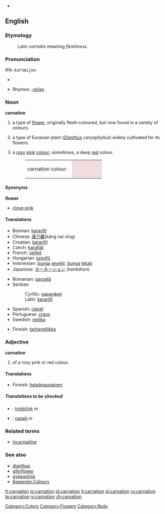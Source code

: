 {{wikipedia}}
*{{audio|en-us-carnation.ogg|Audio (US)}}
==English==

===Etymology===
:Latin ''carnatio'' meaning ''fleshiness''.

===Pronunciation===
IPA: kɔrˈneɪ.ʃʌn

{{wikipedia}}
*{{audio|en-us-carnation.ogg|Audio (US)}}

*Rhymes: [[Rhymes:English:-eɪʃǝn|-eɪʃǝn]]

===Noun===
'''carnation'''

# a type of [[flower]], originally flesh-coloured, but now found in a variety of colours.
# {{botany}} a type of Eurasian plant (''[[Dianthus]] caryophyllus'') widely cultivated for its flowers.
# {{colour}} a [[rose|rosy]] [[pink]] [[colour]]; sometimes, a deep [[red]] colour.
#:<table><tr><td>carnation colour: &nbsp;</td><td bgcolor="#F1DCDF" width="80">&nbsp; </td></tr></table>

====Synonyms====
'''flower'''
*[[clove pink]]

====Translations====
{{trans-top|flower}}
*Bosnian: [[karanfil#Bosnian|karanfil]] {{m}}
*Chinese: [[康乃馨]](kāng naĭ xīng)
*Croatian: [[karanfil#Croatian|karanfil]] {{m}}
*Czech: [[karafiát]] {{m}}
*French: [[oeillet]]
*Hungarian: [[szegfű]]
*Indonesian: [[bunga]] [[anyelir]], [[bunga]] [[teluki]]
*Japanese: [[カーネーション]] (kanēshon)
{{trans-mid}}
*Romanian: [[garoafă]]
*Serbian:
*:Cyrillic: [[каранфил#Serbian|каранфил]] {{m}}
*:Latin: [[karanfil#Serbian|karanfil]] {{m}}
*Spanish: [[clavel]]
*Portuguese: [[cravo]]
*Swedish: [[nejlika]]
{{trans-bottom}}

{{trans-top|plant}}
*Finnish: [[tarhaneilikka]]
{{trans-mid}}
{{trans-bottom}}

{{trans-top|colour}}
{{trans-mid}}
{{trans-bottom}}

===Adjective===
'''carnation'''

# {{colour}} of a rosy pink or red colour.

====Translations====
{{trans-top|colour}}
*Finnish: [[heleänpunainen]]
{{trans-mid}}
{{trans-bottom}}

=====Translations to be checked=====
{{checktrans}}
<!--Remove this section once all of the translations below have been moved into the tables above.-->
*{{ttbc|Slovak}}: [[hrebíček]]  ''m''
*{{ttbc|Slovene}}: [[nagelj]] ''m''

===Related terms===
*[[incarnadine]]

===See also===
*[[dianthus]]
*[[gillyflower]]
*[[gypsophila]]
*[[Wiktionary_Appendix:Colours|Appendix:Colours]]

[[Category:Colors]]
[[Category:Flowers]]
[[Category:Reds]]

[[fr:carnation]]
[[io:carnation]]
[[id:carnation]]
[[it:carnation]]
[[pl:carnation]]
[[ru:carnation]]
[[te:carnation]]
[[vi:carnation]]
[[zh:carnation]]